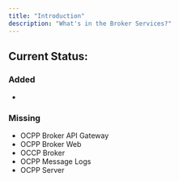 ```yaml
---
title: "Introduction"
description: "What's in the Broker Services?"
---
```


## Current Status:

### Added
+ 

### Missing
- OCPP Broker API Gateway
- OCPP Broker Web
- OCCP Broker
- OCPP Message Logs
- OCPP Server
